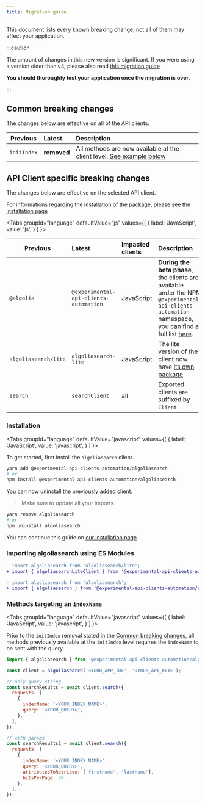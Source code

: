 ```yaml
---
title: Migration guide
---
```



This document lists every known breaking change, not all of them may affect your application.

:::caution

The amount of changes in this new version is significant. If you were using a version older than v4, please also read [this migration guide](https://www.algolia.com/doc/api-client/getting-started/upgrade-guides/javascript/)

**You should thoroughly test your application once the migration is over.**

:::

## Common breaking changes

The changes below are effective on all of the API clients.

| Previous    | Latest      | Description                                                                                             |
| ----------- | :---------- | :------------------------------------------------------------------------------------------------------ |
| `initIndex` | **removed** | All methods are now available at the client level. [See example below](#methods-targeting-an-indexname) |

## API Client specific breaking changes

The changes below are effective on the selected API client.

For informations regarding the installation of the package, please see [the installation page](/docs/api-clients/installation)

<Tabs
  groupId="language"
  defaultValue="js"
  values={[
    { label: 'JavaScript', value: 'js', }
  ]
}>
<TabItem value="js">

| Previous             | Latest                                 | Impacted clients | Description                                                                                                                                                                                                          |
| -------------------- | :------------------------------------- | :--------------- | :------------------------------------------------------------------------------------------------------------------------------------------------------------------------------------------------------------------- |
| `@algolia`           | `@experimental-api-clients-automation` | JavaScript       | **During the beta phase**, the clients are available under the NPM `@experimental-api-clients-automation` namespace, you can find a full list [here](https://www.npmjs.com/org/experimental-api-clients-automation). |
| `algoliasearch/lite` | `algoliasearch-lite`                   | JavaScript       | The lite version of the client now have [its own package](https://www.npmjs.com/package/@experimental-api-clients-automation/algoliasearch-lite).                                                                    |
| `search`             | `searchClient`                         | all              | Exported clients are suffixed by `Client`.                                                                                                                                                                           |

</TabItem>
</Tabs>

### Installation

<Tabs
  groupId="language"
  defaultValue="javascript"
  values={[
    { label: 'JavaScript', value: 'javascript', }
  ]
}>
<TabItem value="js">

To get started, first install the `algoliasearch` client.

```bash
yarn add @experimental-api-clients-automation/algoliasearch
# or
npm install @experimental-api-clients-automation/algoliasearch
```

You can now uninstall the previously added client.

> Make sure to update all your imports.

```bash
yarn remove algoliasearch
# or
npm uninstall algoliasearch
```

You can continue this guide on [our installation page](/docs/api-clients/installation).

### Importing algoliasearch using ES Modules

```diff
- import algoliasearch from 'algoliasearch/lite';
+ import { algoliasearchLiteClient } from '@experimental-api-clients-automation/algoliasearch-lite';

- import algoliasearch from 'algoliasearch';
+ import { algoliasearch } from '@experimental-api-clients-automation/algoliasearch';
```

</TabItem>
</Tabs>

### Methods targeting an `indexName`

<Tabs
  groupId="language"
  defaultValue="javascript"
  values={[
    { label: 'JavaScript', value: 'javascript', }
  ]
}>
<TabItem value="js">

Prior to the `initIndex` removal stated in the [Common breaking changes](#common-breaking-changes), all methods previously available at the `initIndex` level requires the `indexName` to be sent with the query.

```js
import { algoliasearch } from '@experimental-api-clients-automation/algoliasearch';

const client = algoliasearch('<YOUR_APP_ID>', '<YOUR_API_KEY>');

// only query string
const searchResults = await client.search({
  requests: [
    {
      indexName: '<YOUR_INDEX_NAME>',
      query: '<YOUR_QUERY>',
    },
  ],
});

// with params
const searchResults2 = await client.search({
  requests: [
    {
      indexName: '<YOUR_INDEX_NAME>',
      query: '<YOUR_QUERY>',
      attributesToRetrieve: ['firstname', 'lastname'],
      hitsPerPage: 50,
    },
  ],
});
```

</TabItem>
</Tabs>
